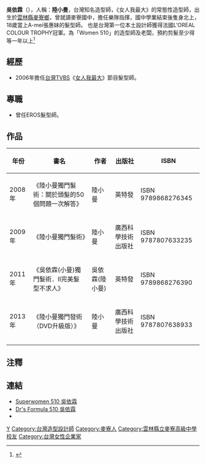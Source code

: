 {{multiple issues|
{{blpdispute|time=2016-03-03T06:00:46+00:00}}
{{blpsources|time=2016-03-03T06:00:46+00:00}}
{{original research|time=2016-03-03T06:00:46+00:00}}
{{refimprove|time=2016-03-03T06:00:46+00:00}}
}}
{{藝人
| name = 吳依霖
| type = 女藝人
| image = 
| image_size = 
| caption = 
| birth_name = 
| birth_date = {{birth date and age|1977|9|22}}
| birth_place =  {{ROC}}[[臺灣省|臺灣省]][[雲林縣|雲林縣]][[麥寮鄉|麥寮鄉]]麥豐村
| nationality = {{ROC}}
| nickname = 陸小曼、小曼老師、爭氣女孩
| occupation = 造型師、作家、老闆
| language = 國語、臺語、英語
| education = 
| parents = 吳木川（父）<br>許美敦（母）
| years_active = 1995年至今
| agent_company = [[喜鵲娛樂|喜鵲娛樂]]
| website = 
| awards = {{Awards|award=萊雅專業論色型賞| year=2001|title=臺灣冠軍}}
| IMDb = 8935016
}} 
'''吳依霖'''（{{bd|1975年|}}），人稱：'''陸小曼'''，台灣知名造型師，《女人我最大》的常態性造型師，出生於[[雲林縣|雲林縣]][[麥寮鄉|麥寮鄉]]，曾就讀麥寮國中，擔任樂隊指揮，國中學業結束後隻身北上，18歲當上A-mei張惠妹的髮型師。
也是台灣第一位本土設計師獲得法國L'OREAL COLOUR TROPHY冠軍。為「Women 510」的造型師及老闆，預約剪髮至少得等一年以上<ref>{{Cite web |url=http://m.ltn.com.tw/news/life/breakingnews/1486363 |title=自由時報-髮型設計師吳依霖 |accessdate=2018-07-04 |archive-date=2018-07-04 |archive-url=https://web.archive.org/web/20180704092855/http://m.ltn.com.tw/news/life/breakingnews/1486363 |dead-url=no }}</ref>

==經歷==
*2006年擔任[[台灣|台灣]][[TVBS|TVBS]]《[[女人我最大|女人我最大]]》節目髮型師。

==專職==
*曾任EROS髮型師。

== 作品 ==
{| class="wikitable"
!  年份 || 書名 || 作者 || 出版社 || ISBN
|-
|2008年||《陸小曼獨門髮術：關於頭髮的50個問題一次解答》||陸小曼||英特發||ISBN 9789868276345
|-
|2009年||《陸小曼獨門髮術》||陸小曼||廣西科學技術出版社||ISBN 9787807633235
|-
|2011年||《吳依霖(小曼)獨門髮術．II完美髮型不求人》||吳依霖(陸小曼)||英特發||ISBN 9789868276390
|-
|2013年||《陸小曼獨門發術（DVD升級版）》||陸小曼||廣西科學技術出版社||ISBN 9787807638933
|-
|}

== 注釋 ==
{{reflist}}

== 連結 ==
*[http://www.superwomen510.com.tw Superwomen 510 吳依霖]{{Wayback|url=http://www.superwomen510.com.tw/ |date=20190518052407 }}
*[http://www.drsformula510.com.tw/ Dr's Formula 510 吳依霖]{{Wayback|url=http://www.drsformula510.com.tw/ |date=20170622062749 }}
*{{facebook|Women-510-吳依霖-338666159499645|Women 510 吳依霖}}

[[Category:吳姓|Y]]
[[Category:台灣造型設計師|Category:台灣造型設計師]]
[[Category:麥寮人|Category:麥寮人]]
[[Category:雲林縣立麥寮高級中學校友|Category:雲林縣立麥寮高級中學校友]]
[[Category:台灣女性企業家|Category:台灣女性企業家]]